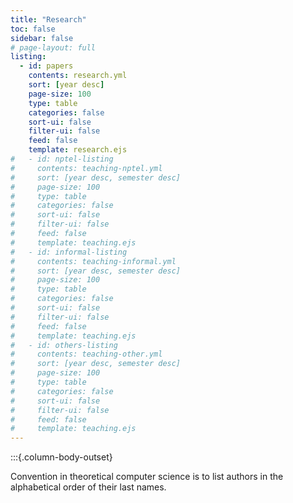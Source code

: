 ```yaml
---
title: "Research"
toc: false
sidebar: false
# page-layout: full
listing:
  - id: papers
    contents: research.yml
    sort: [year desc]
    page-size: 100
    type: table
    categories: false
    sort-ui: false
    filter-ui: false
    feed: false
    template: research.ejs
#   - id: nptel-listing 
#     contents: teaching-nptel.yml
#     sort: [year desc, semester desc]
#     page-size: 100
#     type: table
#     categories: false
#     sort-ui: false
#     filter-ui: false
#     feed: false
#     template: teaching.ejs
#   - id: informal-listing 
#     contents: teaching-informal.yml
#     sort: [year desc, semester desc]
#     page-size: 100
#     type: table
#     categories: false
#     sort-ui: false
#     filter-ui: false
#     feed: false
#     template: teaching.ejs
#   - id: others-listing 
#     contents: teaching-other.yml
#     sort: [year desc, semester desc]
#     page-size: 100
#     type: table
#     categories: false
#     sort-ui: false
#     filter-ui: false
#     feed: false
#     template: teaching.ejs
---
```


:::{.column-body-outset}

Convention in theoretical computer science is to list authors in the alphabetical order of their last names.
<p>&nbsp;</p>


::: {#papers}
:::

